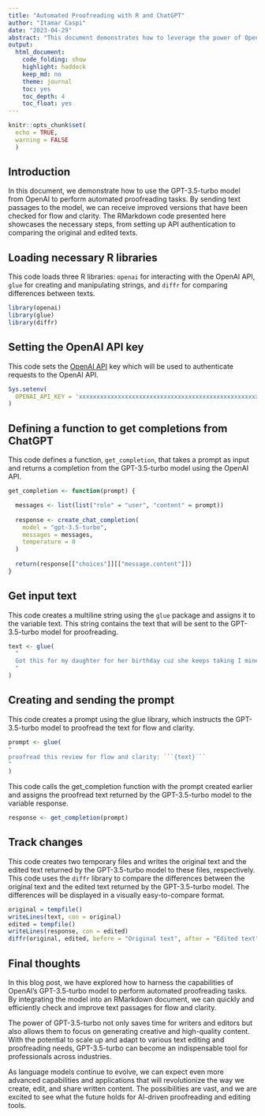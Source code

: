 ```yaml
---
title: "Automated Proofreading with R and ChatGPT"
author: "Itamar Caspi"
date: "2023-04-29"
abstract: "This document demonstrates how to leverage the power of OpenAI's GPT-3.5-turbo model to perform automated proofreading tasks. By sending text passages to the model, we can obtain improved versions that have been checked for flow and clarity. The RMarkdown code presented here showcases the necessary steps, from setting up API authentication to comparing the original and edited texts."
output:
  html_document:
    code_folding: show
    highlight: haddock
    keep_md: no
    theme: journal
    toc: yes
    toc_depth: 4
    toc_float: yes
---
```


```r
knitr::opts_chunk$set(
  echo = TRUE,
  warning = FALSE
  )
```


## Introduction
In this document, we demonstrate how to use the GPT-3.5-turbo model from OpenAI to perform automated proofreading tasks. By sending text passages to the model, we can receive improved versions that have been checked for flow and clarity. The RMarkdown code presented here showcases the necessary steps, from setting up API authentication to comparing the original and edited texts.

## Loading necessary R libraries

This code loads three R libraries: `openai` for interacting with the OpenAI API, `glue` for creating and manipulating strings, and `diffr` for comparing differences between texts.
```r
library(openai)
library(glue)
library(diffr)
```


## Setting the OpenAI API key

This code sets the [OpenAI API](https://platform.openai.com/account/api-keys) key which will be used to authenticate requests to the OpenAI API.
```r
Sys.setenv(
  OPENAI_API_KEY = 'xxxxxxxxxxxxxxxxxxxxxxxxxxxxxxxxxxxxxxxxxxxxxxxxxxx'
)
```


## Defining a function to get completions from ChatGPT

This code defines a function, `get_completion`, that takes a prompt as input and returns a completion from the GPT-3.5-turbo model using the OpenAI API.
```r
get_completion <- function(prompt) {

  messages <- list(list("role" = "user", "content" = prompt))
  
  response <- create_chat_completion(
    model = "gpt-3.5-turbo",
    messages = messages,
    temperature = 0
  )
  
  return(response[["choices"]][["message.content"]])
}
```

## Get input text

This code creates a multiline string using the `glue` package and assigns it to the variable text. This string contains the text that will be sent to the GPT-3.5-turbo model for proofreading.
```r
text <- glue(
  "
  Got this for my daughter for her birthday cuz she keeps taking I mine from my room. Yes, adults also like pandas too. She takes I it everywhere with her, and it's super soft and cute. One of the I ears is a bit lower than the other, and I don't think that was I designed to be asymmetrical.\n\n It's a bit small for what I paid for it though. I think there might be other options that are bigger for I the same price. It arrived a day earlier than expected, so I got to play with it myself before I gave it to my daughter.
  "
)
```


## Creating and sending the prompt

This code creates a prompt using the glue library, which instructs the GPT-3.5-turbo model to proofread the text for flow and clarity.
```r
prompt <- glue(
"
proofread this review for flow and clarity: ```{text}```  
"
)
```

This code calls the get_completion function with the prompt created earlier and assigns the proofread text returned by the GPT-3.5-turbo model to the variable response.
```r
response <- get_completion(prompt)
```


## Track changes

This code creates two temporary files and writes the original text and the edited text returned by the GPT-3.5-turbo model to these files, respectively. This code uses the `diffr` library to compare the differences between the original text and the edited text returned by the GPT-3.5-turbo model. The differences will be displayed in a visually easy-to-compare format.
```r
original = tempfile()
writeLines(text, con = original)
edited = tempfile()
writeLines(response, con = edited)
diffr(original, edited, before = "Original text", after = "Edited text")
```


## Final thoughts
In this blog post, we have explored how to harness the capabilities of OpenAI's GPT-3.5-turbo model to perform automated proofreading tasks. By integrating the model into an RMarkdown document, we can quickly and efficiently check and improve text passages for flow and clarity.

The power of GPT-3.5-turbo not only saves time for writers and editors but also allows them to focus on generating creative and high-quality content. With the potential to scale up and adapt to various text editing and proofreading needs, GPT-3.5-turbo can become an indispensable tool for professionals across industries.

As language models continue to evolve, we can expect even more advanced capabilities and applications that will revolutionize the way we create, edit, and share written content. The possibilities are vast, and we are excited to see what the future holds for AI-driven proofreading and editing tools.